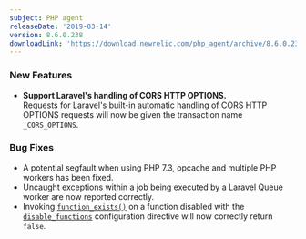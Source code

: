 ```yaml
---
subject: PHP agent
releaseDate: '2019-03-14'
version: 8.6.0.238
downloadLink: 'https://download.newrelic.com/php_agent/archive/8.6.0.238/'
---
```


### New Features

* **Support Laravel's handling of CORS HTTP OPTIONS.**  
  Requests for Laravel's built-in automatic handling of CORS HTTP OPTIONS requests will now be given the transaction name `_CORS_OPTIONS`.

### Bug Fixes

* A potential segfault when using PHP 7.3, opcache and multiple PHP workers has been fixed.
* Uncaught exceptions within a job being executed by a Laravel Queue worker are now reported correctly.
* Invoking [`function_exists()`](https://secure.php.net/function_exists) on a function disabled with the [`disable_functions`](https://secure.php.net/manual/en/ini.core.php#ini.disable-functions) configuration directive will now correctly return `false`.
